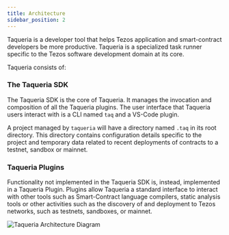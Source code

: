 ```yaml
---
title: Architecture
sidebar_position: 2
---
```



Taqueria is a developer tool that helps Tezos application and smart-contract developers be more productive. Taqueria is a specialized task runner specific to the Tezos software development domain at its core.

Taqueria consists of:

### The Taqueria SDK

The Taqueria SDK is the core of Taqueria. It manages the invocation and composition of all the Taqueria plugins. The user interface that Taqueria users interact with is a CLI named `taq` and a VS-Code plugin.

A project managed by `taqueria` will have a directory named `.taq` in its root directory. This directory contains configuration details specific to the project and temporary data related to recent deployments of contracts to a testnet, sandbox or mainnet.


### Taqueria Plugins

Functionality not implemented in the Taqueria SDK is, instead, implemented in a Taqueria Plugin. Plugins allow Taqueria a standard interface to interact with other tools such as Smart-Contract language compilers, static analysis tools or other activities such as the discovery of and deployment to Tezos networks, such as testnets, sandboxes, or mainnet.

![Taqueria Architecture Diagram](/img/taqueria/taqueria_diagram.png)